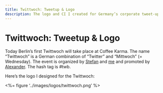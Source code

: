 ```yaml
---
title: Twittwoch: Tweetup & Logo
description: The logo and CI I created for Germany’s corporate tweet-up which I founded with Stefan.
---
```



Twittwoch: Tweetup & Logo
=========================

Today Berlin’s first Twittwoch will take place at Coffee Karma. The name “Twittwoch” is a German combination of  “Twitter” and “Mittwoch” (= Wednesday). The event is organized by [Stefan](http://twitter.com/StefanW) and [me](http://twitter.com/Hagenburger) and promoted by [Alexander](http://twitter.com/DStartups). The hash tag is #twb. 

Here’s the logo I designed for the Twittwoch:

<%= figure '../images/logos/twittwoch.png' %>
